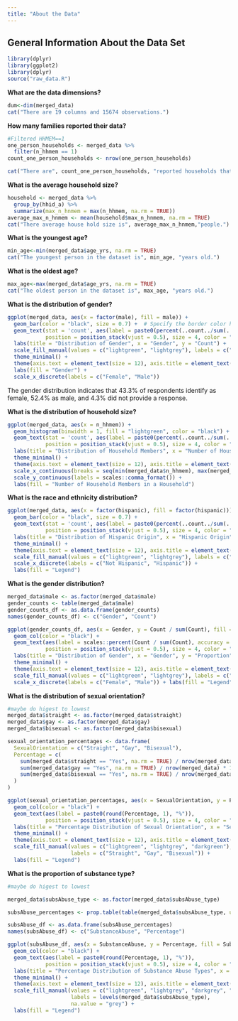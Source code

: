 ```yaml
---
title: "About the Data"
---
```






## General Information About the Data Set

```r
library(dplyr)
library(ggplot2)
library(dplyr)
source("raw_data.R")

```



**What are the data dimensions?**

```r
dum<-dim(merged_data)
cat("There are 19 columns and 15674 observations.")
```

**How many families reported their data?**

```r
#Filtered HHMEM==1 
one_person_households <- merged_data %>%
  filter(n_hhmem == 1)
count_one_person_households <- nrow(one_person_households)

cat("There are", count_one_person_households, "reported households that have 1 person.")
```

**What is the average household size?**

```r

household <- merged_data %>%
  group_by(hhid_a) %>%
  summarize(max_n_hnmem = max(n_hhmem, na.rm = TRUE))
average_max_n_hnmem <- mean(household$max_n_hnmem, na.rm = TRUE)
cat("There average house hold size is", average_max_n_hnmem,"people.")

```

**What is the youngest age?**

```r
min_age<-min(merged_data$age_yrs, na.rm = TRUE)
cat("The youngest person in the dataset is", min_age, "years old.")
```

**What is the oldest age?**

```r
max_age<-max(merged_data$age_yrs, na.rm = TRUE)
cat("The oldest person in the dataset is", max_age, "years old.")
```

**What is the distribution of gender?**

```r

ggplot(merged_data, aes(x = factor(male), fill = male)) +
  geom_bar(color = "black", size = 0.7) +  # Specify the border color here
  geom_text(stat = 'count', aes(label = paste0(percent(..count../sum(..count..), accuracy = 0.1))),
            position = position_stack(vjust = 0.5), size = 4, color = "black") +
  labs(title = "Distribution of Gender", x = "Gender", y = "Count") +
  scale_fill_manual(values = c("lightgreen", "lightgrey"), labels = c("Female", "Male"), name = "Gender") +
  theme_minimal() +
  theme(axis.text = element_text(size = 12), axis.title = element_text(size = 14, face = "bold"), plot.title = element_text(size = 16, face = "bold")) +
  labs(fill = "Gender") +
  scale_x_discrete(labels = c("Female", "Male"))
```

The gender distribution indicates that 43.3% of respondents identify as female, 52.4% as male, and 4.3% did not provide a response.

**What is the distribution of household size?**

```r

ggplot(merged_data, aes(x = n_hhmem)) +
  geom_histogram(binwidth = 1, fill = "lightgreen", color = "black") +  # Specify the border color here
  geom_text(stat = 'count', aes(label = paste0(percent(..count../sum(..count..), accuracy = 0.1))),
            position = position_stack(vjust = 0.5), size = 4, color = "black") +
  labs(title = "Distribution of Household Members", x = "Number of Household Members", y = "Count") +
  theme_minimal() +
  theme(axis.text = element_text(size = 12), axis.title = element_text(size = 14, face = "bold"), plot.title = element_text(size = 16, face = "bold")) +
  scale_x_continuous(breaks = seq(min(merged_data$n_hhmem), max(merged_data$n_hhmem), by = 1)) +
  scale_y_continuous(labels = scales::comma_format()) +
  labs(fill = "Number of Household Members in a Household")

```

**What is the race and ethnicity distribution?**

```r
ggplot(merged_data, aes(x = factor(hispanic), fill = factor(hispanic))) +
  geom_bar(color = "black", size = 0.7) +  
  geom_text(stat = 'count', aes(label = paste0(percent(..count../sum(..count..), accuracy = 0.1))),
            position = position_stack(vjust = 0.5), size = 4, color = "black") +
  labs(title = "Distribution of Hispanic Origin", x = "Hispanic Origin", y = "Count") +
  theme_minimal() +
  theme(axis.text = element_text(size = 12), axis.title = element_text(size = 14, face = "bold"), plot.title = element_text(size = 16, face = "bold")) +
  scale_fill_manual(values = c("lightgreen", "lightgrey"), labels = c("Not Hispanic", "Hispanic")) +
  scale_x_discrete(labels = c("Not Hispanic", "Hispanic")) +
  labs(fill = "Legend")
```

**What is the gender distribution?**

```r

merged_data$male <- as.factor(merged_data$male)
gender_counts <- table(merged_data$male)
gender_counts_df <- as.data.frame(gender_counts)
names(gender_counts_df) <- c("Gender", "Count")

ggplot(gender_counts_df, aes(x = Gender, y = Count / sum(Count), fill = Gender)) +
  geom_col(color = "black") +
  geom_text(aes(label = scales::percent(Count / sum(Count), accuracy = 0.1)),
            position = position_stack(vjust = 0.5), size = 4, color = "black") +
  labs(title = "Distribution of Gender", x = "Gender", y = "Proportion") +
  theme_minimal() +
  theme(axis.text = element_text(size = 12), axis.title = element_text(size = 14, face = "bold"), plot.title = element_text(size = 16, face = "bold")) +
  scale_fill_manual(values = c("lightgreen", "lightgrey"), labels = c("Female", "Male")) +
  scale_x_discrete(labels = c("Female", "Male")) + labs(fill = "Legend")
```

**What is the distribution of sexual orientation?**

```r

#maybe do higest to lowest
merged_data$straight <- as.factor(merged_data$straight)
merged_data$gay <- as.factor(merged_data$gay)
merged_data$bisexual <- as.factor(merged_data$bisexual)

sexual_orientation_percentages <- data.frame(
  SexualOrientation = c("Straight", "Gay", "Bisexual"),
  Percentage = c(
    sum(merged_data$straight == "Yes", na.rm = TRUE) / nrow(merged_data) * 100,
    sum(merged_data$gay == "Yes", na.rm = TRUE) / nrow(merged_data) * 100,
    sum(merged_data$bisexual == "Yes", na.rm = TRUE) / nrow(merged_data) * 100
  )
)

ggplot(sexual_orientation_percentages, aes(x = SexualOrientation, y = Percentage, fill = SexualOrientation)) +
  geom_col(color = "black") +
  geom_text(aes(label = paste0(round(Percentage, 1), "%")),
            position = position_stack(vjust = 0.5), size = 4, color = "black") +
  labs(title = "Percentage Distribution of Sexual Orientation", x = "Sexual Orientation", y = "Percentage") +
  theme_minimal() +
  theme(axis.text = element_text(size = 12), axis.title = element_text(size = 14, face = "bold"), plot.title = element_text(size = 16, face = "bold")) +
  scale_fill_manual(values = c("lightgreen", "lightgrey", "darkgreen"),
                    labels = c("Straight", "Gay", "Bisexual")) +
  labs(fill = "Legend")
```

**What is the proportion of substance type?**

```r

#maybe do higest to lowest

merged_data$subsAbuse_type <- as.factor(merged_data$subsAbuse_type)

subsAbuse_percentages <- prop.table(table(merged_data$subsAbuse_type, useNA = "always")) * 100

subsAbuse_df <- as.data.frame(subsAbuse_percentages)
names(subsAbuse_df) <- c("SubstanceAbuse", "Percentage")

ggplot(subsAbuse_df, aes(x = SubstanceAbuse, y = Percentage, fill = SubstanceAbuse)) +
  geom_col(color = "black") +
  geom_text(aes(label = paste0(round(Percentage, 1), "%")),
            position = position_stack(vjust = 0.5), size = 4, color = "black") +
  labs(title = "Percentage Distribution of Substance Abuse Types", x = "Substance Abuse Type", y = "Percentage") +
  theme_minimal() +
  theme(axis.text = element_text(size = 12), axis.title = element_text(size = 14, face = "bold"), plot.title = element_text(size = 16, face = "bold")) +
  scale_fill_manual(values = c("lightgreen", "lightgrey", "darkgrey", "darkgreen", "lightyellow"),
                    labels = levels(merged_data$subsAbuse_type),
                    na.value = "grey") +
  labs(fill = "Legend")
```
